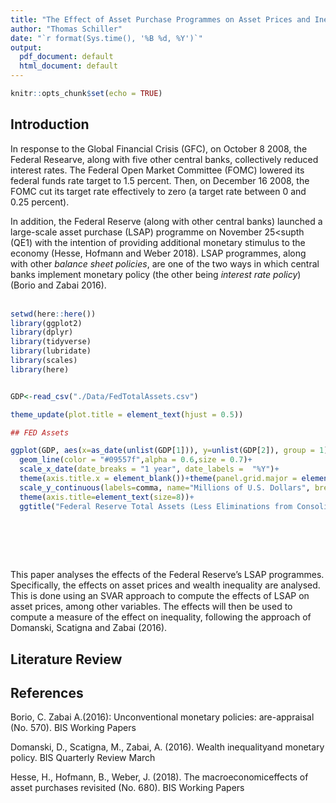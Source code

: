 ```yaml
---
title: "The Effect of Asset Purchase Programmes on Asset Prices and Inequality"
author: "Thomas Schiller"
date: "`r format(Sys.time(), '%B %d, %Y')`"
output:
  pdf_document: default
  html_document: default
---
```


```r
knitr::opts_chunk$set(echo = TRUE)
```

## Introduction

In response to the Global Financial Crisis (GFC), on October 8 2008, the Federal Researve, along with five other central banks, collectively reduced interest rates. The Federal Open Market Committee (FOMC) lowered its federal funds rate target to 1.5 percent. Then, on December 16 2008, the FOMC cut its target rate effectively to zero (a target rate between 0 and 0.25 percent). 

In addition, the Federal Reserve (along with other central banks) launched a large-scale asset purchase (LSAP) programme on November 25<supth</sup> (QE1) with the intention of providing additional monetary stimulus to the economy (Hesse, Hofmann and Weber 2018). LSAP programmes, along with other _balance sheet policies_, are one of the two ways in which central banks implement monetary policy (the other being _interest rate policy_)  (Borio and Zabai 2016). 
\
\
```r

setwd(here::here())
library(ggplot2)
library(dplyr)
library(tidyverse)
library(lubridate)
library(scales)
library(here)


GDP<-read_csv("./Data/FedTotalAssets.csv")

theme_update(plot.title = element_text(hjust = 0.5))

## FED Assets 

ggplot(GDP, aes(x=as_date(unlist(GDP[1])), y=unlist(GDP[2]), group = 1))+ 
  geom_line(color = "#09557f",alpha = 0.6,size = 0.7)+ 
  scale_x_date(date_breaks = "1 year", date_labels =  "%Y")+
  theme(axis.title.x = element_blank())+theme(panel.grid.major = element_blank(), panel.grid.minor = element_blank())+
  scale_y_continuous(labels=comma, name="Millions of U.S. Dollars", breaks = scales::pretty_breaks(n = 8))+
  theme(axis.title=element_text(size=8))+
  ggtitle("Federal Reserve Total Assets (Less Eliminations from Consolidation)")+theme(plot.title = element_text(size=10))
    
    
    
```
\
\
This paper analyses the effects of the Federal Reserve's LSAP programmes. Specifically, the effects on asset prices and wealth inequality are analysed. This is done using an SVAR approach to compute the effects of LSAP on asset prices, among other variables. The effects will then be used to compute a measure of the effect on inequality, following the approach of Domanski, Scatigna and Zabai (2016).    


## Literature Review 


## References 

Borio, C. Zabai A.(2016):  Unconventional monetary policies:  are-appraisal (No.  570).  BIS Working Papers

Domanski, D., Scatigna, M.,   Zabai, A. (2016).  Wealth inequalityand monetary policy.  BIS Quarterly Review March

Hesse, H., Hofmann, B.,   Weber, J. (2018).  The macroeconomiceffects of asset purchases revisited (No.  680).  BIS Working Papers
